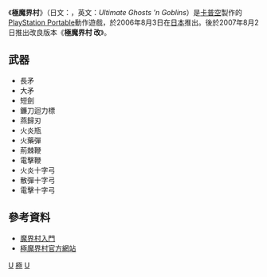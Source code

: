 {{unreferenced|time=2018-01-16T16:52:10+00:00}}
{{Infobox VG
|title = 極魔界村
|image = 
|developer = [[卡普空|卡普空]]
|publisher = 卡普空
|designer = [[藤原得郎|藤原得郎]]
|composer = 常本正也、小谷和弘
|engine = 
|released = '''極魔界村'''{{Vgrelease|JP|2006年8月3日|NA|2006年8月29日|EU|2006年9月8日}}'''極魔界村 改'''{{Vgrelease|JP|2007年8月2日}}
|genre = [[平台动作游戏|平台动作游戏]]
|series = [[魔界村系列|魔界村系列]]
|modes = [[单人游戏|单人游戏]]
|platforms = [[PlayStation_Portable|PlayStation Portable]]
}}

《'''極魔界村'''》（日文：{{lang|ja|極魔界村}}，英文：''Ultimate Ghosts 'n Goblins''）是[[卡普空|卡普空]]製作的[[PlayStation_Portable|PlayStation Portable]]動作遊戲，於2006年8月3日在[[日本|日本]]推出。後於2007年8月2日推出改良版本《'''極魔界村 改'''》。

==武器==
*長矛
*大矛
*短劍
*鐮刀迴力標
*燕歸刃
*火炎瓶
*火藥彈
*荊棘鞭
*電擊鞭
*火炎十字弓
*散彈十字弓
*電擊十字弓

==參考資料==
*[https://web.archive.org/web/20100131001743/http://m-nyumon.hp.infoseek.co.jp/index.html 魔界村入門] {{ja}}
*[https://web.archive.org/web/20100312100351/http://www.capcom.co.jp/gokumakaimura/index2.html 極魔界村官方網站] {{ja}}

{{魔界村系列}}

[[Category:2006年电子游戏|U]]
[[Category:魔界村系列|極]]
[[Category:PlayStation_Portable游戏|U]]